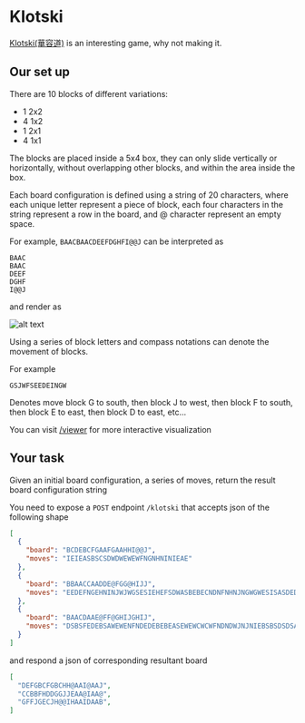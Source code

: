 # Klotski

[Klotski(華容道)]((https://en.wikipedia.org/wiki/Klotski)) is an interesting game, why not making it.

## Our set up

There are 10 blocks of different variations:

- 1 2x2
- 4 1x2
- 1 2x1
- 4 1x1

The blocks are placed inside a 5x4 box, they can only slide vertically or horizontally, without overlapping other blocks, and within the area inside the box.

Each board configuration is defined using a string of 20 characters, where each unique letter represent a piece of block, each four characters in the string represent a row in the board, and @ character represent an empty space.

For example, `BAACBAACDEEFDGHFI@@J` can be interpreted as

```
BAAC
BAAC
DEEF
DGHF
I@@J
```

and render as

![alt text](image.png)

Using a series of block letters and compass notations can denote the movement of blocks.

For example

```
GSJWFSEEDEINGW
```

Denotes move block G to south, then block J to west, then block F to south, then block E to east, then block D to east, etc...

You can visit [/viewer](/viewer) for more interactive visualization

## Your task

Given an initial board configuration, a series of moves, return the result board configuration string

You need to expose a `POST` endpoint `/klotski` that accepts json of the following shape

```json
[
  {
    "board": "BCDEBCFGAAFGAAHHI@@J",
    "moves": "IEIEASBSCSDWDWEWEWFNGNHNINIEAE"
  },
  {
    "board": "BBAACCAADDE@FGG@HIJJ",
    "moves": "EEDEFNGEHNINJWJWGSESIEHEFSDWASBEBECNDNFNHNJNGWGWESISASDEDEFNHNJNGNIWIWEWEWASJEJEGNENEWAW"
  },
  {
    "board": "BAACDAAE@FF@GHIJGHIJ",
    "moves": "DSBSFEDEBSAWEWENFNDEDEBEBEASEWEWCWCWFNDNDWJNJNIEBSBSDSDSAEGNGNHWDWDSASCSCEEEESFWGNHNDWJNINBEAS"
  }
]

```

and respond a json of corresponding resultant board

```json
[
  "DEFGBCFGBCHH@AAI@AAJ",
  "CCBBFHDDGGJJEAA@IAA@",
  "GFFJGECJH@@IHAAIDAAB",
]
```
